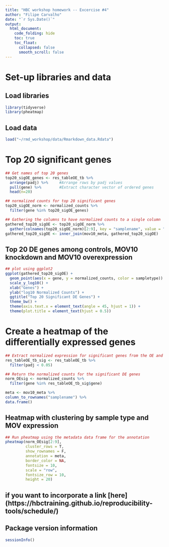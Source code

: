 ```yaml
---
title: "HBC workshop homework -- Excercise #4"
author: "Filipe Carvalho"
date: "`r Sys.Date()`"
output: 
  html_document:
    code_folding: hide
    toc: true
    toc_float:
      collapsed: false
      smooth_scroll: false
---
```


# Set-up libraries and data

## Load libraries
```r
library(tidyverse)
library(pheatmap)
```



## Load data
```r
load("~/rmd_workshop/data/Rmarkdown_data.Rdata")
```


# Top 20 significant genes

```r
## Get names of top 20 genes
top20_sigOE_genes <- res_tableOE_tb %>% 
  arrange(padj) %>% 	#Arrange rows by padj values
  pull(gene) %>% 		#Extract character vector of ordered genes
  head(n=20)
```

```r
## normalized counts for top 20 significant genes
top20_sigOE_norm <- normalized_counts %>%
  filter(gene %in% top20_sigOE_genes)
```


```r
## Gathering the columns to have normalized counts to a single column
gathered_top20_sigOE <- top20_sigOE_norm %>%
  gather(colnames(top20_sigOE_norm)[2:9], key = "samplename", value = "normalized_counts")
gathered_top20_sigOE <- inner_join(mov10_meta, gathered_top20_sigOE)
```


## Top 20 DE genes among controls, MOV10 knockdown and MOV10 overexpression
```r
## plot using ggplot2
ggplot(gathered_top20_sigOE) +
  geom_point(aes(x = gene, y = normalized_counts, color = sampletype)) +
  scale_y_log10() +
  xlab("Genes") +
  ylab("log10 Normalized Counts") +
  ggtitle("Top 20 Significant DE Genes") +
  theme_bw() +
  theme(axis.text.x = element_text(angle = 45, hjust = 1)) +
  theme(plot.title = element_text(hjust = 0.5))
```


# Create a heatmap of the differentially expressed genes

```r
## Extract normalized expression for significant genes from the OE and control 
res_tableOE_tb_sig <- res_tableOE_tb %>%
  filter(padj < 0.05)
```


```r
## Return the normalized counts for the significant DE genes
norm_OEsig <- normalized_counts %>% 
  filter(gene %in% res_tableOE_tb_sig$gene) 
```

```r
meta <- mov10_meta %>%
column_to_rownames("samplename") %>%
data.frame()
```


## Heatmap with clustering by sample type and MOV expression
```r
## Run pheatmap using the metadata data frame for the annotation
pheatmap(norm_OEsig[2:9], 
         cluster_rows = T, 
         show_rownames = F,
         annotation = meta, 
         border_color = NA, 
         fontsize = 10, 
         scale = "row", 
         fontsize_row = 10, 
         height = 20)
```


## if you want to incorporate a link [here] (https://hbctraining.github.io/reproducibility-tools/schedule/)

## Package version information

```r
sessionInfo()
```
